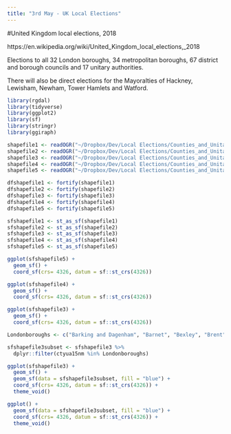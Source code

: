 ```yaml
---
title: "3rd May - UK Local Elections"
---
```


#United Kingdom local elections, 2018

https://en.wikipedia.org/wiki/United_Kingdom_local_elections,_2018

Elections to all 32 London boroughs, 34 metropolitan boroughs, 67 district and borough councils and 17 unitary authorities.

There will also be direct elections for the Mayoralties of Hackney, Lewisham, Newham, Tower Hamlets and Watford.

```r
library(rgdal)
library(tidyverse)
library(ggplot2)
library(sf)
library(stringr)
library(ggiraph)
```

```r
shapefile1 <- readOGR("~/Dropbox/Dev/Local Elections/Counties_and_Unitary_Authorities_December_2015_Full_Clipped_Boundaries_in_England_and_Wales", "Counties_and_Unitary_Authorities_December_2015_Full_Clipped_Boundaries_in_England_and_Wales") 
shapefile2 <- readOGR("~/Dropbox/Dev/Local Elections/Counties_and_Unitary_Authorities_December_2015_Full_Extent_Boundaries_in_England_and_Wales", "Counties_and_Unitary_Authorities_December_2015_Full_Extent_Boundaries_in_England_and_Wales")
shapefile3 <- readOGR("~/Dropbox/Dev/Local Elections/Counties_and_Unitary_Authorities_December_2015_Generalised_Clipped_Boundaries_in_England_and_Wales", "Counties_and_Unitary_Authorities_December_2015_Generalised_Clipped_Boundaries_in_England_and_Wales")
shapefile4 <- readOGR("~/Dropbox/Dev/Local Elections/Counties_and_Unitary_Authorities_December_2015_Super_Generalised_Clipped_Boundaries_in_England_and_Wales", "Counties_and_Unitary_Authorities_December_2015_Super_Generalised_Clipped_Boundaries_in_England_and_Wales")
shapefile5 <- readOGR("~/Dropbox/Dev/Local Elections/Counties_and_Unitary_Authorities_December_2015_Ultra_Generalised_Clipped_Boundaries_in_England_and_Wales", "Counties_and_Unitary_Authorities_December_2015_Ultra_Generalised_Clipped_Boundaries_in_England_and_Wales")
```

```r
dfshapefile1 <- fortify(shapefile1)
dfshapefile2 <- fortify(shapefile2)
dfshapefile3 <- fortify(shapefile3)
dfshapefile4 <- fortify(shapefile4)
dfshapefile5 <- fortify(shapefile5)
```

```r
sfshapefile1 <- st_as_sf(shapefile1)
sfshapefile2 <- st_as_sf(shapefile2)
sfshapefile3 <- st_as_sf(shapefile3)
sfshapefile4 <- st_as_sf(shapefile4)
sfshapefile5 <- st_as_sf(shapefile5)
```

```r
ggplot(sfshapefile5) +
  geom_sf() +
  coord_sf(crs= 4326, datum = sf::st_crs(4326))
```

```r
ggplot(sfshapefile4) +
  geom_sf() +
  coord_sf(crs= 4326, datum = sf::st_crs(4326))
```

```r
ggplot(sfshapefile3) +
  geom_sf() +
  coord_sf(crs= 4326, datum = sf::st_crs(4326))
```

```r
Londonboroughs <- c("Barking and Dagenham", "Barnet", "Bexley", "Brent", "Bromley", "Camden", "Croydon", "Ealing", "Enfield", "Greenwich", "Hackney", "Hammersmith and Fulham", "Haringey", "Harrow", "Havering", "Hillingdon", "Hounslow", "Islington", "Kensington and Chelsea", "Kingston upon Thames", "Lambeth", "Lewisham", "Merton", "Newham", "Redbridge", "Richmond upon Thames", "Southwark", "Sutton", "Tower Hamlets", "Waltham Forest", "Wandsworth", "Westminster")

sfshapefile3subset <- sfshapefile3 %>%
  dplyr::filter(ctyua15nm %in% Londonboroughs)

ggplot(sfshapefile3) +
  geom_sf() +
  geom_sf(data = sfshapefile3subset, fill = "blue") +
  coord_sf(crs= 4326, datum = sf::st_crs(4326)) +
  theme_void()

ggplot() +
  geom_sf(data = sfshapefile3subset, fill = "blue") +
  coord_sf(crs= 4326, datum = sf::st_crs(4326)) +
  theme_void()
```

